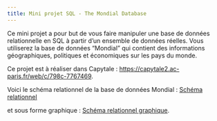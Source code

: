 ```yaml
---
title: Mini projet SQL - The Mondial Database
---
```


Ce mini projet a pour but de vous faire manipuler une base de données relationnelle en SQL à partir d'un ensemble de données réelles. Vous utiliserez la base de données "Mondial" qui contient des informations géographiques, politiques et économiques sur les pays du monde.

Ce projet est à réaliser dans Capytale : [https://capytale2.ac-paris.fr/web/c/798c-7767469](https://capytale2.ac-paris.fr/web/c/798c-7767469){target="_blank"}.

Voici le schéma relationnel de la base de données Mondial :
[Schéma relationnel](Sch%C3%A9ma%20relationnel.pdf)

et sous forme graphique : 
[Schéma relationnel graphique](Sch%C3%A9ma%20relationnel%20graphique.pdf).
